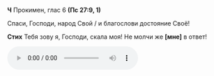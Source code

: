 **Ч** Прокимен, глас 6 **(Пс 27:9, 1)**

Спаси, Господи, народ Свой / и благослови достояние Своё!

**Стих** Тебя зову я, Господи, скала моя! Не молчи же **[**мне**]** в ответ!

<div ref={props.ref}>
    <audio controls>
        <source
            src="https://psmb-neos-resources.hb.bizmrg.com/target/psmb/d1370ebbb683830ec4105b9e5206c3a1783862f3/%D0%93%D0%BB%D0%B0%D1%81%206.mp3"
            type="audio/mpeg"
        />
    </audio>
</div>
